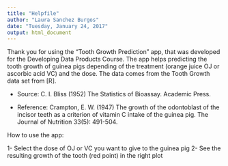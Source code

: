 ---
title: "Helpfile"
author: "Laura Sanchez Burgos"
date: "Tuesday, January 24, 2017"
output: html_document
---

Thank you for using the "Tooth Growth Prediction" app, that was developed for the Developing Data Products Course. The app helps predicting the tooth growth of guinea pigs depending of the treatment (orange juice OJ or ascorbic acid VC) and the dose. The data comes from the Tooth Growth data set from [R].

- Source: C. I. Bliss (1952) The Statistics of Bioassay. Academic Press.

- Reference: Crampton, E. W. (1947) The growth of the odontoblast of the incisor teeth as a criterion of vitamin C intake of the guinea pig. The Journal of Nutrition 33(5): 491-504.

How to use the app:

1- Select the dose of OJ or VC you want to give to the guinea pig
2- See the resulting growth of the tooth (red point) in the right plot
